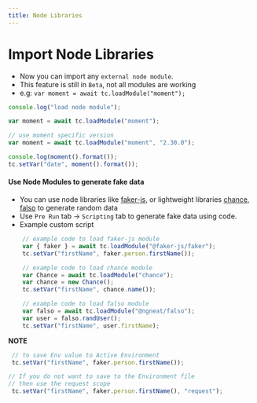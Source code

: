 ```yaml
---
title: Node Libraries
---
```


# Import Node Libraries

- Now you can import any `external node module`.
- This feature is still in `Beta`, not all modules are working
- e.g:   `var moment = await tc.loadModule("moment");`
```js
console.log("load node module");

var moment = await tc.loadModule("moment");

// use moment specific version
var moment = await tc.loadModule("moment", "2.30.0");

console.log(moment().format());
tc.setVar("date", moment().format());
```

#### Use Node Modules to generate fake data
- You can use node libraries like [faker-js](https://www.npmjs.com/package/@faker-js/faker), or lightweight libraries [chance](https://www.npmjs.com/package/chance), [falso](https://www.npmjs.com/package/@ngneat/falso) to generate random data
- Use `Pre Run` tab -> `Scripting` tab to generate fake data using code.
- Example custom script
```js
    // example code to load faker-js module
    var { faker } = await tc.loadModule("@faker-js/faker");
    tc.setVar("firstName", faker.person.firstName());

    // example code to load chance module
    var Chance = await tc.loadModule("chance");
    var chance = new Chance();
    tc.setVar("firstName", chance.name());

    // example code to load falso module
    var falso = await tc.loadModule("@ngneat/falso");
    var user = falso.randUser();
    tc.setVar("firstName", user.firstName);
```
**NOTE**
```js
 // to save Env value to Active Environment
 tc.setVar("firstName", faker.person.firstName());

// If you do not want to save to the Environment file
// then use the request scope
 tc.setVar("firstName", faker.person.firstName(), "request");
```